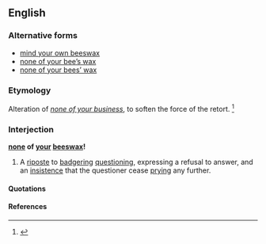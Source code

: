 ==English==

===Alternative forms===
* [[mind your own beeswax]]
* [[none of your bee's wax|none of your bee’s wax]]
* [[none of your bees' wax|none of your bees’ wax]]

===Etymology===
Alteration of ''[[none of your business]]'', to soften the force of the retort.
<ref>{{cite book
 | last = Palmatier
 | first = Robert Allen
 | year = 1995
 | title = Speaking of Animals: A Dictionary of Animal Metaphors
 | publisher = Greenwood Press
 | pages = [http://books.google.com/books?id=kSr4fO2zYrIC&pg=PA23&dq=%22mind+your+own+beeswax%22&as_brr=3&sig=qq3gjRx5DmX1vJtnKvMvNA2KhV0 p.23]
 | id = ISBN 0313294909
}}</ref>

===Interjection===
'''[[none]] of [[your]] [[beeswax]]!'''

# A [[riposte]] to [[badgering]] [[question]]ing, expressing a refusal to answer, and an [[insistence]] that the questioner cease [[pry]]ing any further.

====Quotations====

====References====
<references/>